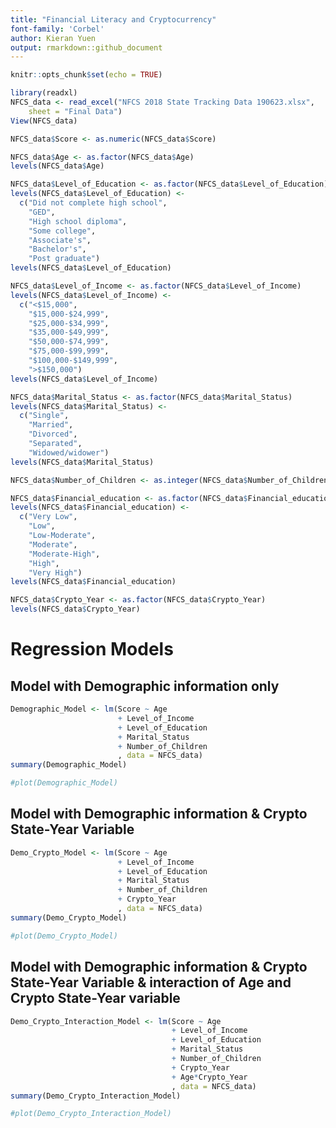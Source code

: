 ```yaml
---
title: "Financial Literacy and Cryptocurrency"
font-family: 'Corbel'
author: Kieran Yuen
output: rmarkdown::github_document
---
```


```r
knitr::opts_chunk$set(echo = TRUE)
```

```r
library(readxl)
NFCS_data <- read_excel("NFCS 2018 State Tracking Data 190623.xlsx", 
    sheet = "Final Data")
View(NFCS_data)
```

```r
NFCS_data$Score <- as.numeric(NFCS_data$Score)

NFCS_data$Age <- as.factor(NFCS_data$Age)
levels(NFCS_data$Age)

NFCS_data$Level_of_Education <- as.factor(NFCS_data$Level_of_Education)
levels(NFCS_data$Level_of_Education) <-
  c("Did not complete high school",
    "GED",
    "High school diploma",
    "Some college",
    "Associate's",
    "Bachelor's",
    "Post graduate")
levels(NFCS_data$Level_of_Education)

NFCS_data$Level_of_Income <- as.factor(NFCS_data$Level_of_Income)
levels(NFCS_data$Level_of_Income) <-
  c("<$15,000",
    "$15,000-$24,999",
    "$25,000-$34,999",
    "$35,000-$49,999",
    "$50,000-$74,999",
    "$75,000-$99,999",
    "$100,000-$149,999",
    ">$150,000")
levels(NFCS_data$Level_of_Income)

NFCS_data$Marital_Status <- as.factor(NFCS_data$Marital_Status)
levels(NFCS_data$Marital_Status) <-
  c("Single",
    "Married",
    "Divorced",
    "Separated",
    "Widowed/widower")
levels(NFCS_data$Marital_Status)

NFCS_data$Number_of_Children <- as.integer(NFCS_data$Number_of_Children)

NFCS_data$Financial_education <- as.factor(NFCS_data$Financial_education)
levels(NFCS_data$Financial_education) <-
  c("Very Low",
    "Low",
    "Low-Moderate",
    "Moderate",
    "Moderate-High",
    "High",
    "Very High")
levels(NFCS_data$Financial_education)

NFCS_data$Crypto_Year <- as.factor(NFCS_data$Crypto_Year)
levels(NFCS_data$Crypto_Year)
```

# Regression Models
## Model with Demographic information only
```r
Demographic_Model <- lm(Score ~ Age 
                        + Level_of_Income 
                        + Level_of_Education 
                        + Marital_Status 
                        + Number_of_Children
                        , data = NFCS_data)
summary(Demographic_Model)

#plot(Demographic_Model)
```

## Model with Demographic information & Crypto State-Year Variable
```r
Demo_Crypto_Model <- lm(Score ~ Age 
                        + Level_of_Income 
                        + Level_of_Education 
                        + Marital_Status 
                        + Number_of_Children 
                        + Crypto_Year
                        , data = NFCS_data)
summary(Demo_Crypto_Model)

#plot(Demo_Crypto_Model)
```


## Model with Demographic information & Crypto State-Year Variable & interaction of Age and Crypto State-Year variable
```r
Demo_Crypto_Interaction_Model <- lm(Score ~ Age 
                                    + Level_of_Income 
                                    + Level_of_Education 
                                    + Marital_Status 
                                    + Number_of_Children 
                                    + Crypto_Year 
                                    + Age*Crypto_Year
                                    , data = NFCS_data)
summary(Demo_Crypto_Interaction_Model)

#plot(Demo_Crypto_Interaction_Model)
```


